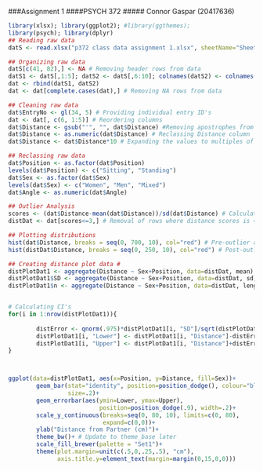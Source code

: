 ###Assignment 1
####PSYCH 372
##### Connor Gaspar (20417636)

```r
library(xlsx); library(ggplot2); #library(ggthemes);
library(psych); library(dplyr)
## Reading raw data
datS <- read.xlsx("p372 class data assignment 1.xlsx", sheetName="Sheet1", stringsAsFactors=F)

## Organizing raw data
datS[c(41, 82),] <- NA # Removing header rows from data
datS1 <- datS[,1:5]; datS2 <- datS[,6:10]; colnames(datS2) <- colnames(datS1)
dat <- rbind(datS1, datS2)
dat <- dat[complete.cases(dat),] # Removing NA rows from data

## Cleaning raw data
dat$EntryNo <- gl(34, 5) # Providing individual entry ID's
dat <- dat[, c(6, 1:5)] # Reordering columns
dat$Distance <- gsub("'", "", dat$Distance) #Removing apostrophes from data
dat$Distance <- as.numeric(dat$Distance) # Reclassing Distance column
dat$Distance <- dat$Distance*10 # Expanding the values to multiples of 10cm

## Reclassing raw data
dat$Position <- as.factor(dat$Position) 
levels(dat$Position) <- c("Sitting", "Standing")
dat$Sex <- as.factor(dat$Sex) 
levels(dat$Sex) <- c("Women", "Men", "Mixed")
dat$Angle <- as.numeric(dat$Angle)

## Outlier Analysis
scores <- (dat$Distance-mean(dat$Distance))/sd(dat$Distance) # Calculating z-scores
distDat <- dat[scores<=3,] # Removal of rows where distance scores is < 3 (4% of data)
```



```r
## Plotting distributions
hist(dat$Distance, breaks = seq(0, 700, 10), col="red") # Pre-outlier analysis
hist(distDat$Distance, breaks = seq(0, 250, 10), col="red") # Post-outlier analysis

## Creating distance plot data #
distPlotDat1 <- aggregate(Distance ~ Sex+Position, data=distDat, mean)
distPlotDat1$SD <- aggregate(Distance ~ Sex+Position, data=distDat, sd)[,"Distance"]
distPlotDat1$n <- aggregate(Distance ~ Sex+Position, data=distDat, length)[,"Distance"]


# Calculating CI's
for(i in 1:nrow(distPlotDat1)){
        
        distError <- qnorm(.975)*distPlotDat1[i, "SD"]/sqrt(distPlotDat1[i, "n"])
        distPlotDat1[i, "Lower"] <- distPlotDat1[i, "Distance"]-distError
        distPlotDat1[i, "Upper"] <- distPlotDat1[i, "Distance"]+distError
}



ggplot(data=distPlotDat1, aes(x=Position, y=Distance, fill=Sex))+
        geom_bar(stat="identity", position=position_dodge(), colour="black",
                 size=.2)+
        geom_errorbar(aes(ymin=Lower, ymax=Upper),
                          position=position_dodge(.9), width=.2)+
        scale_y_continuous(breaks=seq(0, 80, 10), limits=c(0, 80), 
                           expand=c(0,0))+
        ylab("Distance from Partner (cm)")+
        theme_bw()+ # Update to theme_base later
        scale_fill_brewer(palette = "Set1")+
        theme(plot.margin=unit(c(.5,0,.25,.5), "cm"),
              axis.title.y=element_text(margin=margin(0,15,0,0)))
        
```
